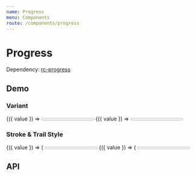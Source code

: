 ```yaml
---
name: Progress
menu: Components
route: /components/progress
---
```




# Progress

Dependency: [rc-progress](https://github.com/react-component/progress)

## Demo

### Variant

<Playground>
  <Container>
    <ProgressDemo>
      {({ value }) => <Progress variant="line" value={value} />}
    </ProgressDemo>
    <ProgressDemo>
      {({ value }) => <Progress variant="circle" value={value} />}
    </ProgressDemo>
  </Container>
</Playground>

### Stroke & Trail Style

<Playground>
  <Container>
    <ProgressDemo>
      {({ value }) => (
        <Progress strokeWidth={4} strokeColor="#4b89da" value={value} />
      )}
    </ProgressDemo>
    <ProgressDemo>
      {({ value }) => (
        <Progress
          variant="circle"
          strokeWidth={4}
          trailWidth={4}
          strokeColor="#d94452"
          trailColor="#f76d82"
          value={value}
        />
      )}
    </ProgressDemo>
  </Container>
</Playground>

## API

<Props of={Progress} />
